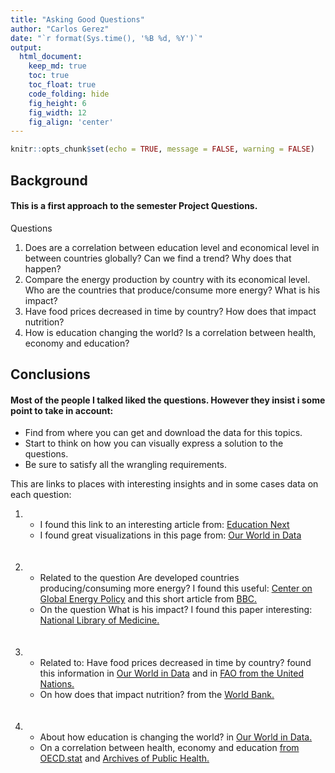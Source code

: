```yaml
---
title: "Asking Good Questions"
author: "Carlos Gerez"
date: "`r format(Sys.time(), '%B %d, %Y')`"
output:
  html_document:  
    keep_md: true
    toc: true
    toc_float: true
    code_folding: hide
    fig_height: 6
    fig_width: 12
    fig_align: 'center'
---
```


```r
knitr::opts_chunk$set(echo = TRUE, message = FALSE, warning = FALSE)
```



## Background
#### This is a first approach to the semester Project Questions.
Questions  

1.	Does are a correlation between education level and economical level in between countries globally? Can we find a trend? Why does that happen?  
2.	Compare the energy production by country with its economical level. Who are the countries that produce/consume more energy? What is his impact?  
3.	Have food prices decreased in time by country? How does that impact nutrition?  
4.	How is education changing the world? Is a correlation between health, economy and education?



## Conclusions

#### Most of the people I talked liked the questions. However they insist i some point to take in account:  
- Find from where you can get and download the data for this topics.  
- Start to think on how you can visually express a solution to the questions.  
- Be sure to satisfy all the wrangling requirements.  

This are links to places with interesting insights and in some cases data on each question:  

1. 
    - I found this link to an interesting article from: [Education Next](https://www.educationnext.org/education-and-economic-growth/)  
    - I found great visualizations in this page from: [Our World in Data](https://ourworldindata.org/global-education)  
    <br/><br/>
2. 
    - Related to the question Are developed countries producing/consuming more energy? I found this useful: [Center on Global Energy Policy](https://www.energypolicy.columbia.edu/publications/energy-and-development-changing-world-framework-21st-century/) and this short article from [BBC.](https://www.bbc.co.uk/bitesize/guides/zpmmmp3/revision/3)  
    - On the question What is his impact? I found this paper interesting: [National Library of Medicine.](https://www.ncbi.nlm.nih.gov/pmc/articles/PMC9328951/)  
    <br/><br/>
3. 
    - Related to: Have food prices decreased in time by country? found this information in [Our World in Data](https://ourworldindata.org/food-prices) and in [FAO from the United Nations.](https://www.fao.org/worldfoodsituation/foodpricesindex/en/)  
    - On how does that impact nutrition? from the [World Bank.](https://www.worldbank.org/en/programs/icp/brief/foodpricesfornutrition)  
    <br/><br/>
4. 
    - About how education is changing the world? in [Our World in Data.](https://ourworldindata.org/grapher/average-years-of-schooling-vs-gdp-per-capita)  
    - On a correlation between health, economy and education [from OECD.stat](https://stats.oecd.org/Index.aspx?QueryId=93449) and [Archives of Public Health.](https://archpublichealth.biomedcentral.com/articles/10.1186/s13690-020-00402-5)
